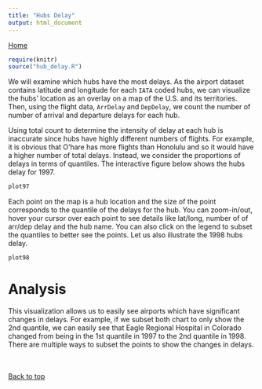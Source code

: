 ```yaml
---
title: "Hubs Delay" 
output: html_document
---
```


<a href="http://web.engr.illinois.edu/~jknguye2/delays.html">Home</a>

```r
require(knitr)
source("hub_delay.R")
```

We will examine which hubs have the most delays. As the airport dataset contains latitude and longitude for each `IATA` coded hubs, we can visualize the hubs' location as an overlay on a map of the U.S. and its territories. Then, using the flight data, `ArrDelay` and `DepDelay`, we count the number of number of arrival and departure delays for each hub.

Using total count to determine the intensity of delay at each hub is inaccurate since hubs have highly different numbers of flights. For example, it is obvious that O'hare has more flights than Honolulu and so it would have a higher number of total delays. Instead, we consider the proportions of delays in terms of quantiles. The interactive figure below shows the hubs delay for 1997.

```r
plot97
```

Each point on the map is a hub location and the size of the point corresponds to the quantile of the delays for the hub. You can zoom-in/out, hover your cursor over each point to see details like lat/long, number of of arr/dep delay and the hub name. You can also click on the legend to subset the quantiles to better see the points. Let us also illustrate the 1998 hubs delay.

```r
plot98
```

# Analysis

This visualization allows us to easily see airports which have significant changes in delays. For example, if we subset both chart to only show the 2nd quantile, we can easily see that Eagle Regional Hospital in Colorado changed from being in the 1st quantile in 1997 to the 2nd quantile in 1998. There are multiple ways to subset the points to show the changes in delays.

<br><br><div align="right"><a href="#top">Back to top</a></div><br><br>

